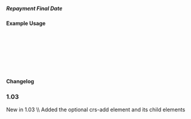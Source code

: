 ===== Repayment Final Date ===== 
{{for revision 1.03}}
{{for release 1.03}}

==== Example Usage ====



  <crs-add>
  
    <loan-terms rate-1="" rate-2=""> 
      <repayment-final-date iso-date=""></repayment-final-date>
    </loan-terms>
   
  </crs-add>

==== Changelog ====
===1.03===
New in 1.03  \\
Added the optional crs-add element and its child elements